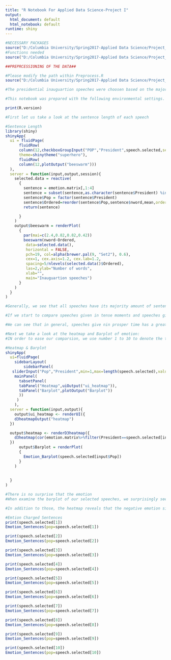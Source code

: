 ```yaml
---
title: "R Notebook For Applied Data Science-Project I"
output:
  html_document: default
  html_notebook: default
runtime: shiny
---
```

```r
#NECESSARY PACKAGES
source("D:/Columbia University/Spring2017-Applied Data Science/Project_1_Bz2290/Spr2017-Proj1-bz2290/doc/Package.R")
#Functions needed
source("D:/Columbia University/Spring2017-Applied Data Science/Project_1_Bz2290/Spr2017-Proj1-bz2290/lib/Functions.R")
```

```r
##PREPRCESSIONING OF THE DATA##

#Please modify the path within Preprocess.R
source("D:/Columbia University/Spring2017-Applied Data Science/Project_1_Bz2290/Spr2017-Proj1-bz2290/output/Preprocess.R")
```

```r
#The presidential inauguartion speeches were choosen based on the major war in both US and world history. The analysis applied to those speeches will reveal some interesting patterns and sometimes even surprises to out common understanding of what we think these speeches should be.
```

```r
#This notebook was prepared with the following environmental settings.
```


```r
print(R.version)
```

```r
#First let us take a look at the sentence length of each speech
```


```r
#Sentence Length
library(shiny)
shinyApp(
  ui = fluidPage(
      fluidRow(
      column(12,checkboxGroupInput("POP","President",speech.selected,selected = speech.selected,inline = TRUE))),
      theme=shinytheme("superhero"),
      fluidRow(
      column(12,plotOutput("beeswarm")))
  ),
  server = function(input,output,session){
    selected.data = reactive(
      {
        sentence = emotion.matrix[,1:4]
        sentence = subset(sentence,as.character(sentence$President) %in% input$POP)
        sentence$Pop = factor(sentence$President)
        sentence$Ordered=reorder(sentence$Pop,sentence$nword,mean,order=T)
        return(sentence)

      }
    )
    output$beeswarm = renderPlot(
      {
        par(mai=c(2.4,0.82,0.82,0.42))
        beeswarm(nword~Ordered, 
         data=selected.data(),
         horizontal = FALSE, 
         pch=19, col=alpha(brewer.pal(9, "Set2"), 0.6),
         cex=1, cex.axis=1.2, cex.lab=1.2,
         spacing=5/nlevels(selected.data()$Ordered),
         las=2,ylab="Number of words",
         xlab="",
         main="Inauguartion speeches")
      }
    )
  }
)
```

```r
#Generally, we see that all speeches have its majority amount of sentences only have smaller than or equal to 20 words.BUt if we start to examine individual speeches, first we find out that most presidents' first and second speech(if there are any), have the similiar distribution of sentence length. Only a small amount of presdeints have their second speech significantly smaller than the first one.
```

```r
#If we start to compare speeches given in tense moments and speeches given in rather peaceful or even prosper moments:

#We can see that in general, speeches give nin prosper time has a greater hortizonatal spread(namly has more sentences that are close to 20 words) than those are given during war or tense moments.
```


```r
#Next we take a look at the heatmap and Barplot of emotion:
#IN order to ease our comparsion, we use number 1 to 10 to denote the ten speeches we selected.
```

```r
#Heatmap & Barplot
shinyApp(
  ui=fluidPage(
    sidebarLayout(
        sidebarPanel(
   sliderInput("Pop","President",min=1,max=length(speech.selected),value=1,step=1)),
    mainPanel(
      tabsetPanel(
      tabPanel("Heatmap",uiOutput("ui_heatmap")),
      tabPanel("Barplot",plotOutput("Barplot"))
      ))
     )
    ),
  server = function(input,output){
    output$ui_heatmap <- renderUI({
    d3heatmapOutput("heatmap")
  })

  output$heatmap <- renderD3heatmap({ 
    d3heatmap(cor(emotion.matrix%>%filter(President==speech.selected[input$Pop])%>%select(anger:trust)),Rowv = FALSE, dendrogram = "row",Colv=FALSE,color="Blues") 
  })
      output$Barplot = renderPlot(
      {
        Emotion_Barplot(speech.selected[input$Pop])
      }
    )
    
    
  }
)
```

```r
#There is no surprise that the emotion
#When examine the barplot of our selected speeches, we surprisingly see that, except the second speech given by AbrhamLincoln, during which the civil war was about to end, all the other speeches tend to have the trust emotion the most, and relative positive amotion such as joy and anticipation also came second the most. There are only three time when begative emotion such as fear came to the first and the second, and two of which came from Lincoln's two speeches, where the lst one came from FrankdRooselt's second speech. In addition, after the second speech, the postive words went back to be the top 2 emotions from Rooselevt's speech. This rather surprising pattern is interesting, as our general assumption was those speeches should not be very positive during war times.

#In addition to those, the heatmap reveals that the negative emotion sich as anger was usually related to fear and digust, where posiive emotion such as anticipitian is usually realted to joy.
```



```r
#Emtion Charged Sentences
print(speech.selected[1])
Emotion_Sentences(pop=speech.selected[1])

print(speech.selected[2])
Emotion_Sentences(pop=speech.selected[2])

print(speech.selected[3])
Emotion_Sentences(pop=speech.selected[3])

print(speech.selected[4])
Emotion_Sentences(pop=speech.selected[4])

print(speech.selected[5])
Emotion_Sentences(pop=speech.selected[5])

print(speech.selected[6])
Emotion_Sentences(pop=speech.selected[6])

print(speech.selected[7])
Emotion_Sentences(pop=speech.selected[7])

print(speech.selected[8])
Emotion_Sentences(pop=speech.selected[8])

print(speech.selected[9])
Emotion_Sentences(pop=speech.selected[9])

print(speech.selected[10])
Emotion_Sentences(pop=speech.selected[10])
```
